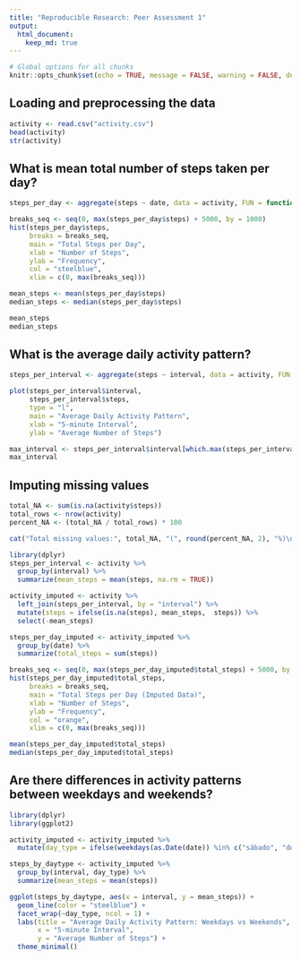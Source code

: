 ```yaml
---
title: "Reproducible Research: Peer Assessment 1"
output: 
  html_document:
    keep_md: true
---
```


```r
# Global options for all chunks
knitr::opts_chunk$set(echo = TRUE, message = FALSE, warning = FALSE, dev = "png", fig.path = "figure/")

```


## Loading and preprocessing the data
```r
activity <- read.csv("activity.csv")
head(activity)
str(activity)

```


## What is mean total number of steps taken per day?
```r
steps_per_day <- aggregate(steps ~ date, data = activity, FUN = function(x) sum(x, na.rm = TRUE))

breaks_seq <- seq(0, max(steps_per_day$steps) + 5000, by = 1000) 
hist(steps_per_day$steps,
     breaks = breaks_seq,
     main = "Total Steps per Day",
     xlab = "Number of Steps",
     ylab = "Frequency",
     col = "steelblue",
     xlim = c(0, max(breaks_seq)))

mean_steps <- mean(steps_per_day$steps)
median_steps <- median(steps_per_day$steps)

mean_steps
median_steps

```

## What is the average daily activity pattern?
```r
steps_per_interval <- aggregate(steps ~ interval, data = activity, FUN = function(x) mean(x, na.rm = TRUE))

plot(steps_per_interval$interval,
     steps_per_interval$steps,
     type = "l",
     main = "Average Daily Activity Pattern",
     xlab = "5-minute Interval",
     ylab = "Average Number of Steps")

max_interval <- steps_per_interval$interval[which.max(steps_per_interval$steps)]
max_interval

```

## Imputing missing values
```r
total_NA <- sum(is.na(activity$steps))
total_rows <- nrow(activity)
percent_NA <- (total_NA / total_rows) * 100

cat("Total missing values:", total_NA, "(", round(percent_NA, 2), "%)\n")

library(dplyr)
steps_per_interval <- activity %>%
  group_by(interval) %>%
  summarize(mean_steps = mean(steps, na.rm = TRUE))

activity_imputed <- activity %>%
  left_join(steps_per_interval, by = "interval") %>%
  mutate(steps = ifelse(is.na(steps), mean_steps,  steps)) %>%
  select(-mean_steps)

steps_per_day_imputed <- activity_imputed %>%
  group_by(date) %>%
  summarize(total_steps = sum(steps))

breaks_seq <- seq(0, max(steps_per_day_imputed$total_steps) + 5000, by = 1000)
hist(steps_per_day_imputed$total_steps,
     breaks = breaks_seq,
     main = "Total Steps per Day (Imputed Data)",
     xlab = "Number of Steps",
     ylab = "Frequency",
     col = "orange",
     xlim = c(0, max(breaks_seq)))

mean(steps_per_day_imputed$total_steps)
median(steps_per_day_imputed$total_steps)

```

## Are there differences in activity patterns between weekdays and weekends?
```r
library(dplyr)
library(ggplot2)

activity_imputed <- activity_imputed %>%
  mutate(day_type = ifelse(weekdays(as.Date(date)) %in% c("sábado", "domingo"), "weekend", "weekday"))

steps_by_daytype <- activity_imputed %>%
  group_by(interval, day_type) %>%
  summarize(mean_steps = mean(steps))

ggplot(steps_by_daytype, aes(x = interval, y = mean_steps)) +
  geom_line(color = "steelblue") +
  facet_wrap(~day_type, ncol = 1) +
  labs(title = "Average Daily Activity Pattern: Weekdays vs Weekends",
       x = "5-minute Interval",
       y = "Average Number of Steps") +
  theme_minimal()


```


